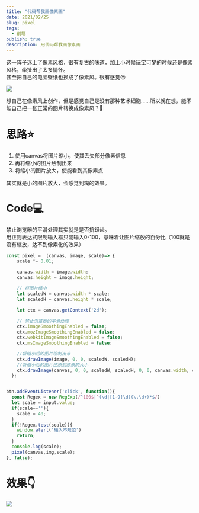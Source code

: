 ```yaml
---
title: "代码帮我画像素画"
date: 2021/02/25
slug: pixel
tags:
  - 前端
publish: true
description: 用代码帮我画像素画
---
```

这一阵子迷上了像素风格，很有复古的味道，加上小时候玩宝可梦的时候还是像素风格，牵扯出了太多情怀。  
甚至把自己的电脑壁纸也换成了像素风。很有感觉😝


![](/postImg/pixel/desktop.png)

想自己在像素风上创作，但是感觉自己是没有那种艺术细胞……所以就在想，能不能自己把一张正常的图片转换成像素风？🤔

# 思路⭐
1. 使用canvas将图片缩小，使其丢失部分像素信息
2. 再将缩小的图片绘制出来
3. 将缩小的图片放大，使能看到其像素点

其实就是小的图片放大，会感觉到糊的效果。

# Code💻
禁止浏览器的平滑处理其实就是是否抗锯齿。  
用正则表达式限制输入框只能输入0-100，意味着让图片缩放的百分比（100就是没有缩放，达不到像素化的效果）
```js
const pixel =  (canvas, image, scale)=> {
    scale *= 0.01;
    
    canvas.width = image.width;
    canvas.height = image.height;

    // 将图片缩小
    let scaledW = canvas.width * scale;
    let scaledH = canvas.height * scale;

    let ctx = canvas.getContext('2d');
  
    // 禁止浏览器的平滑处理
    ctx.imageSmoothingEnabled = false;
    ctx.mozImageSmoothingEnabled = false;
    ctx.webkitImageSmoothingEnabled = false;
    ctx.msImageSmoothingEnabled = false;

    //将缩小后的图片绘制出来
    ctx.drawImage(image, 0, 0, scaledW, scaledH);
    //将缩小后的图片还原到原来的大小
    ctx.drawImage(canvas, 0, 0, scaledW, scaledH, 0, 0, canvas.width, canvas.height);
  };


btn.addEventListener('click', function(){
  const Regex = new RegExp(/^100$|^(\d|[1-9]\d)(\.\d+)*$/)
  let scale = input.value;
  if(scale==''){
    scale = 40;
  }
  if(!Regex.test(scale)){
    window.alert('输入不规范')
    return;
  }
  console.log(scale);
  pixel(canvas,img,scale);
}, false);
```
# 效果👇
![](/postImg/pixel/eg.png)
